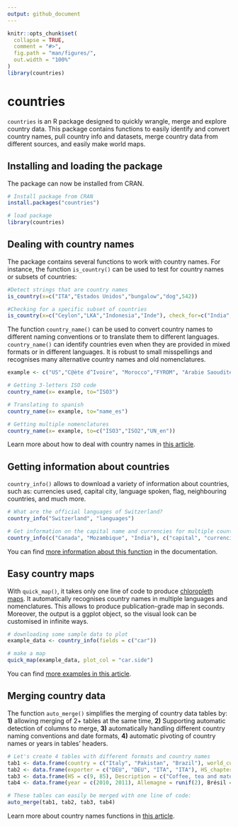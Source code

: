 ```yaml
---
output: github_document
---
```


<!-- README.md is generated from README.Rmd. Please edit that file -->

```r
knitr::opts_chunk$set(
  collapse = TRUE,
  comment = "#>",
  fig.path = "man/figures/",
  out.width = "100%"
)
library(countries)
```

# countries 

<!-- badges: start -->
<!-- badges: end -->

`countries` is an R package designed to quickly wrangle, merge and explore country data. This package contains functions to easily identify and convert country names, pull country info and datasets, merge country data from different sources, and easily make world maps.

## Installing and loading the package

The package can now be installed from CRAN.

```r
# Install package from CRAN
install.packages("countries")

# load package
library(countries)
```


## Dealing with country names

The package contains several functions to work with country names. For instance, the function `is_country()` can be used to test for country names or subsets of countries: 

```r
#Detect strings that are country names
is_country(x=c("ITA","Estados Unidos","bungalow","dog",542))

#Checking for a specific subset of countries
is_country(x=c("Ceylon","LKA","Indonesia","Inde"), check_for=c("India","Sri Lanka"))
```

The function `country_name()` can be used to convert country names to different naming conventions or to translate them to different languages. `country_name()` can identify countries even when they are provided in mixed formats or in different languages. It is robust to small misspellings and recognises many alternative country names and old nomenclatures.  

```r
example <- c("US","C@ète d^Ivoire", "Morocco","FYROM", "Arabie Saoudite")

# Getting 3-letters ISO code
country_name(x= example, to="ISO3")

# Translating to spanish
country_name(x= example, to="name_es")

# Getting multiple nomenclatures
country_name(x= example, to=c("ISO3","ISO2","UN_en"))
```

Learn more about how to deal with country names in [this article](https://fbellelli.github.io/countries/articles/dealing_with_names.html).


## Getting information about countries

`country_info()` allows to download a variety of information about countries, such as: currencies used, capital city, language spoken, flag, neighbouring countries, and much more.

```r
# What are the official languages of Switzerland?
country_info("Switzerland", "languages")

# Get information on the capital name and currencies for multiple countries
country_info(c("Canada", "Mozambique", "India"), c("capital", "currencies"))
```

You can find [more information about this function](https://fbellelli.github.io/countries/reference/country_info.html) in the documentation.


## Easy country maps

With `quick_map()`, it takes only one line of code to produce [chloropleth maps](https://en.wikipedia.org/wiki/Choropleth_map). It automatically recognises country names in multiple languages and nomenclatures. This allows to produce publication-grade map in seconds. Moreover, the output is a ggplot object, so the visual look can be customised in infinite ways.

```r
# downloading some sample data to plot
example_data <- country_info(fields = c("car"))

# make a map
quick_map(example_data, plot_col = "car.side")
```

You can find [more examples in this article](https://fbellelli.github.io/countries/articles/quick_map.html).

## Merging country data

The function `auto_merge()` simplifies the merging of country data tables by: **1)** allowing merging of 2+ tables at the same time, **2)** Supporting automatic detection of columns to merge, **3)** automatically handling different country naming conventions and date formats, **4)** automatic pivoting of country names or years in tables' headers.

```r
# Let's create 4 tables with different formats and country names
tab1 <- data.frame(country = c("Italy", "Pakistan", "Brazil"), world_cups = c(4, 0, 5))
tab2 <- data.frame(exporter = c("DEU", "DEU", "ITA", "ITA"), HS_chapter = c(9, 85, 9, 85), volume = c(800, 5000, 1000, 2000))
tab3 <- data.frame(HS = c(9, 85), Description = c("Coffee, tea and mate", "Electrical machinery"))
tab4 <- data.frame(year = c(2010, 2011), Allemagne = runif(2), Brésil = runif(2), Pakistan = runif(2))

# These tables can easily be merged with one line of code:
auto_merge(tab1, tab2, tab3, tab4)

```


Learn more about country names functions in [this article](https://fbellelli.github.io/countries/articles/auto_merge.html).


